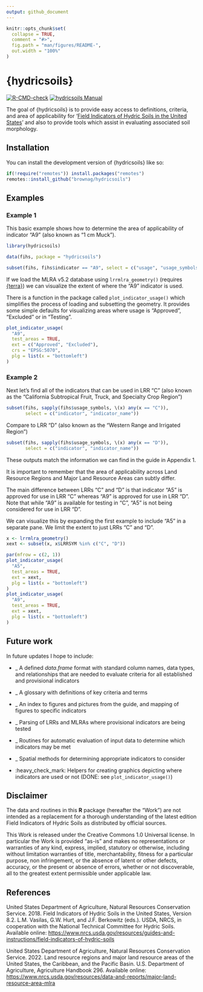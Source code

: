 ```yaml
---
output: github_document
---
```


<!-- README.md is generated from README.Rmd. Please edit that file -->

```r
knitr::opts_chunk$set(
  collapse = TRUE,
  comment = "#>",
  fig.path = "man/figures/README-",
  out.width = "100%"
)
```

# {hydricsoils}

<!-- badges: start -->
[![R-CMD-check](https://github.com/brownag/hydricsoils/actions/workflows/R-CMD-check.yaml/badge.svg)](https://github.com/brownag/hydricsoils/actions/workflows/R-CMD-check.yaml)
[![hydricsoils Manual](https://img.shields.io/badge/docs-HTML-informational)](https://humus.rocks/hydricsoils/)
<!-- badges: end -->

The goal of {hydricsoils} is to provide easy access to definitions, criteria, and area of applicability for '[Field Indicators of Hydric Soils in the United States](https://humus.rocks/hydricsoils/fihs.html)' and also to provide tools which assist in evaluating associated soil morphology.

## Installation

You can install the development version of {hydricsoils} like so:

``` r
if(!require("remotes")) install.packages("remotes")
remotes::install_github("brownag/hydricsoils")
```

## Examples

### Example 1

This basic example shows how to determine the area of applicability of indicator "A9" (also known as "1 cm Muck"). 

```r
library(hydricsoils)

data(fihs, package = "hydricsoils")

subset(fihs, fihs$indicator == "A9", select = c("usage", "usage_symbols", "except_mlra"))
```

If we load the MLRA v5.2 database using `lrrmlra_geometry()` (requires [{terra}](https://github.com/rspatial/terra/)) we can visualize the extent of where the "A9" indicator is used.

There is a function in the package called `plot_indicator_usage()` which simplifies the process of loading and subsetting the geometry. It provides some simple defaults for visualizing areas where usage is "Approved", "Excluded" or in "Testing".

```r
plot_indicator_usage(
  "A9",
  test_areas = TRUE,
  ext = c("Approved", "Excluded"),
  crs = "EPSG:5070",
  plg = list(x = "bottomleft")
)
```

### Example 2

Next let's find all of the indicators that can be used in LRR "C" (also known as the "California Subtropical Fruit, Truck, and Specialty Crop Region")

```r
subset(fihs, sapply(fihs$usage_symbols, \(x) any(x == "C")),
       select = c("indicator", "indicator_name"))
```

Compare to LRR "D" (also known as the "Western Range and Irrigated Region")

```r
subset(fihs, sapply(fihs$usage_symbols, \(x) any(x == "D")), 
       select = c("indicator", "indicator_name"))
```

These outputs match the information we can find in the guide in Appendix 1.

It is important to remember that the area of applicability across Land Resource Regions and Major Land Resource Areas can subtly differ.

The main difference between LRRs "C" and "D" is that indicator "A5" is approved for use in LRR "C" whereas "A9" is approved for use in LRR "D". Note that while "A9" is available for testing in "C", "A5" is not being considered for use in LRR "D". 

We can visualize this by expanding the first example to include "A5" in a separate pane. We limit the extent to just LRRs "C" and "D".

```r
x <- lrrmlra_geometry()
xext <- subset(x, x$LRRSYM %in% c("C", "D"))

par(mfrow = c(2, 1))
plot_indicator_usage(
  "A5",
  test_areas = TRUE,
  ext = xext,
  plg = list(x = "bottomleft")
)
plot_indicator_usage(
  "A9",
  test_areas = TRUE,
  ext = xext,
  plg = list(x = "bottomleft")
)
```

## Future work

In future updates I hope to include:

<!-- use :heavy_check_mark: and reference issue/PRs as these are completed -->

 - _ A defined _data.frame_ format with standard column names, data types, and relationships that are needed to evaluate criteria for all established and provisional indicators
 
 - _ A glossary with definitions of key criteria and terms
 
 - _ An index to figures and pictures from the guide, and mapping of figures to specific indicators
 
 - _ Parsing of LRRs and MLRAs where provisional indicators are being tested

 - _ Routines for automatic evaluation of input data to determine which indicators may be met
 
 - _ Spatial methods for determining appropriate indicators to consider
 
 - :heavy_check_mark: Helpers for creating graphics depicting where indicators are used or not (DONE: see `plot_indicator_usage()`)
 
## Disclaimer

The data and routines in this **R** package (hereafter the "Work") are not intended as a replacement for a thorough understanding of the latest edition Field Indicators of Hydric Soils as distributed by official sources.  

This Work is released under the Creative Commons 1.0 Universal license. In particular the Work is provided "as-is" and makes no representations or warranties of any kind, express, implied, statutory or otherwise, including without limitation warranties of title, merchantability, fitness for a particular purpose, non infringement, or the absence of latent or other defects, accuracy, or the present or absence of errors, whether or not discoverable, all to the greatest extent permissible under applicable law.

## References

United States Department of Agriculture, Natural Resources Conservation Service. 2018. Field Indicators of Hydric Soils in the United States, Version 8.2. L.M. Vasilas, G.W. Hurt, and J.F. Berkowitz (eds.). USDA, NRCS, in cooperation with the National Technical Committee for Hydric Soils. Available online: <https://www.nrcs.usda.gov/resources/guides-and-instructions/field-indicators-of-hydric-soils>

United States Department of Agriculture, Natural Resources Conservation Service. 2022. Land resource regions and major land resource areas of the United States, the Caribbean, and the Pacific Basin. U.S. Department of Agriculture, Agriculture Handbook 296. Available online: <https://www.nrcs.usda.gov/resources/data-and-reports/major-land-resource-area-mlra>
